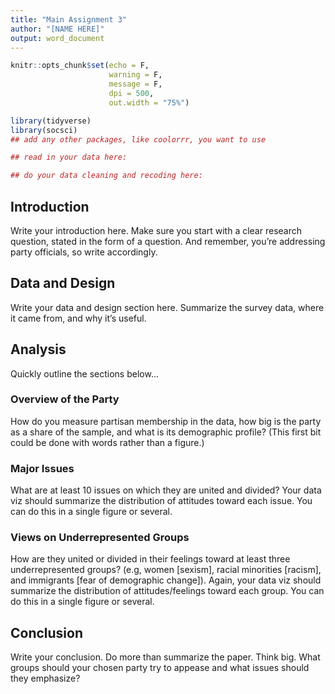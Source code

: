 ```yaml
---
title: "Main Assignment 3"
author: "[NAME HERE]"
output: word_document
---
```


```r
knitr::opts_chunk$set(echo = F,
                      warning = F,
                      message = F,
                      dpi = 500,
                      out.width = "75%")

library(tidyverse)
library(socsci)
## add any other packages, like coolorrr, you want to use

## read in your data here:

## do your data cleaning and recoding here:
```


## Introduction

Write your introduction here. Make sure you start with a clear research question, stated in the form of a question. And remember, you're addressing party officials, so write accordingly.


## Data and Design

Write your data and design section here. Summarize the survey data, where it came from, and why it's useful.


## Analysis

Quickly outline the sections below...

### Overview of the Party

How do you measure partisan membership in the data, how big is the party as a share of the sample, and what is its demographic profile? (This first bit could be done with words rather than a figure.)

### Major Issues

What are at least 10 issues on which they are united and divided? Your data viz should summarize the distribution of attitudes toward each issue. You can do this in a single figure or several.

### Views on Underrepresented Groups

How are they united or divided in their feelings toward at least three underrepresented groups? (e.g, women [sexism], racial minorities [racism], and immigrants [fear of demographic change]). Again, your data viz should summarize the distribution of attitudes/feelings toward each group. You can do this in a single figure or several.


## Conclusion

Write your conclusion. Do more than summarize the paper. Think big. What groups should your chosen party try to appease and what issues should they emphasize?


